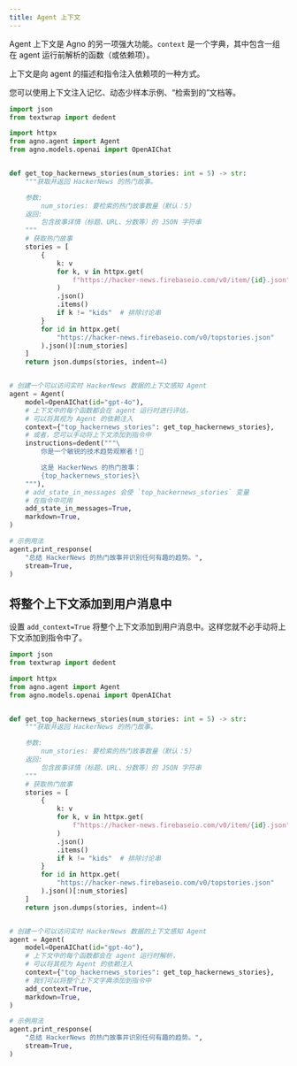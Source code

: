```yaml
---
title: Agent 上下文
---
```


Agent 上下文是 Agno 的另一项强大功能。`context` 是一个字典，其中包含一组在 agent 运行前解析的函数（或依赖项）。

<Note>
上下文是向 agent 的描述和指令注入依赖项的一种方式。

您可以使用上下文注入记忆、动态少样本示例、“检索到的”文档等。
</Note>

```python agent_context.py
import json
from textwrap import dedent

import httpx
from agno.agent import Agent
from agno.models.openai import OpenAIChat


def get_top_hackernews_stories(num_stories: int = 5) -> str:
    """获取并返回 HackerNews 的热门故事。

    参数:
        num_stories: 要检索的热门故事数量（默认：5）
    返回:
        包含故事详情（标题、URL、分数等）的 JSON 字符串
    """
    # 获取热门故事
    stories = [
        {
            k: v
            for k, v in httpx.get(
                f"https://hacker-news.firebaseio.com/v0/item/{id}.json"
            )
            .json()
            .items()
            if k != "kids"  # 排除讨论串
        }
        for id in httpx.get(
            "https://hacker-news.firebaseio.com/v0/topstories.json"
        ).json()[:num_stories]
    ]
    return json.dumps(stories, indent=4)


# 创建一个可以访问实时 HackerNews 数据的上下文感知 Agent
agent = Agent(
    model=OpenAIChat(id="gpt-4o"),
    # 上下文中的每个函数都会在 agent 运行时进行评估，
    # 可以将其视为 Agent 的依赖注入
    context={"top_hackernews_stories": get_top_hackernews_stories},
    # 或者，您可以手动将上下文添加到指令中
    instructions=dedent("""\
        你是一个敏锐的技术趋势观察者！📰

        这是 HackerNews 的热门故事：
        {top_hackernews_stories}\
    """),
    # add_state_in_messages 会使 `top_hackernews_stories` 变量
    # 在指令中可用
    add_state_in_messages=True,
    markdown=True,
)

# 示例用法
agent.print_response(
    "总结 HackerNews 的热门故事并识别任何有趣的趋势。",
    stream=True,
)
```

## 将整个上下文添加到用户消息中

设置 `add_context=True` 将整个上下文添加到用户消息中。这样您就不必手动将上下文添加到指令中了。

```python agent_context_instructions.py
import json
from textwrap import dedent

import httpx
from agno.agent import Agent
from agno.models.openai import OpenAIChat


def get_top_hackernews_stories(num_stories: int = 5) -> str:
    """获取并返回 HackerNews 的热门故事。

    参数:
        num_stories: 要检索的热门故事数量（默认：5）
    返回:
        包含故事详情（标题、URL、分数等）的 JSON 字符串
    """
    # 获取热门故事
    stories = [
        {
            k: v
            for k, v in httpx.get(
                f"https://hacker-news.firebaseio.com/v0/item/{id}.json"
            )
            .json()
            .items()
            if k != "kids"  # 排除讨论串
        }
        for id in httpx.get(
            "https://hacker-news.firebaseio.com/v0/topstories.json"
        ).json()[:num_stories]
    ]
    return json.dumps(stories, indent=4)


# 创建一个可以访问实时 HackerNews 数据的上下文感知 Agent
agent = Agent(
    model=OpenAIChat(id="gpt-4o"),
    # 上下文中的每个函数都会在 agent 运行时解析，
    # 可以将其视为 Agent 的依赖注入
    context={"top_hackernews_stories": get_top_hackernews_stories},
    # 我们可以将整个上下文字典添加到指令中
    add_context=True,
    markdown=True,
)

# 示例用法
agent.print_response(
    "总结 HackerNews 的热门故事并识别任何有趣的趋势。",
    stream=True,
)
```